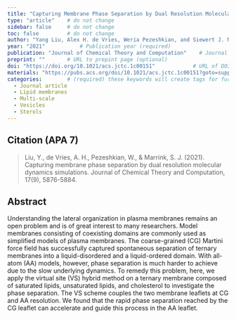 ```yaml
---
title: "Capturing Membrane Phase Separation by Dual Resolution Molecular Dynamics Simulations"          # Paper title (required)
type: "article"    # do not change
sidebar: false     # do not change
toc: false         # do not change
author: "Yang Liu, Alex H. de Vries, Weria Pezeshkian, and Siewert J. Marrink"         # Paper authors (required)
year: "2021"           # Publication year (required)
publication: "Journal of Chemical Theory and Computation"    # Journal or similar (required)
preprint: ""       # URL to prepint page (optional)  
doi: "https://doi.org/10.1021/acs.jctc.1c00151"            # URL of DOI (required)  
materials: "https://pubs.acs.org/doi/10.1021/acs.jctc.1c00151?goto=supporting-info"      # URL to suplementary info (optional)
categories:        # (required) these keywords will create tags for further filtering. 
  - Journal article
  - Lipid membranes
  - Multi-scale
  - Vesicles
  - Sterols
---
```


<!-- 
The info below is just an example. 

Both fields are required and they have to be replaced with the respective info for each paper. 

Please notice the `> ` symbol before the citation, it gives it additional styling.  
-->

## Citation (APA 7)      

> Liu, Y., de Vries, A. H., Pezeshkian, W., & Marrink, S. J. (2021). Capturing membrane phase separation by dual resolution molecular dynamics simulations. Journal of Chemical Theory and Computation, 17(9), 5876-5884.

## Abstract

Understanding the lateral organization in plasma membranes remains an open problem and is of great interest to many researchers. Model membranes consisting of coexisting domains are commonly used as simplified models of plasma membranes. The coarse-grained (CG) Martini force field has successfully captured spontaneous separation of ternary membranes into a liquid-disordered and a liquid-ordered domain. With all-atom (AA) models, however, phase separation is much harder to achieve due to the slow underlying dynamics. To remedy this problem, here, we apply the virtual site (VS) hybrid method on a ternary membrane composed of saturated lipids, unsaturated lipids, and cholesterol to investigate the phase separation. The VS scheme couples the two membrane leaflets at CG and AA resolution. We found that the rapid phase separation reached by the CG leaflet can accelerate and guide this process in the AA leaflet.